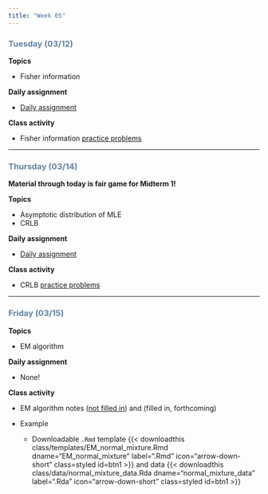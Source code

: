 ```yaml
---
title: "Week 05"
---
```


::: {style="color: #6284a2"}
### Tuesday (03/12)
:::

**Topics**

-   Fisher information

**Daily assignment**

-   [Daily assignment](daily/DA_09.pdf)

**Class activity**

-   Fisher information [practice problems](class/10_fisher.pdf)

------------------------------------------------------------------------

::: {style="color: #6284a2"}
### Thursday (03/14)
:::

**Material through today is fair game for Midterm 1!**

**Topics**

-   Asymptotic distribution of MLE
-   CRLB

**Daily assignment**

-   [Daily assignment](daily/DA_10.pdf)

**Class activity**

-   CRLB [practice problems](class/11_crlb.pdf)

------------------------------------------------------------------------

::: {style="color: #6284a2"}
### Friday (03/15)
:::

**Topics**

-   EM algorithm

**Daily assignment**

-   None!

**Class activity**

-   EM algorithm notes ([not filled in](class/EM.pdf)) and (filled in, forthcoming)

-   Example

    -   Downloadable `.Rmd` template {{< downloadthis class/templates/EM_normal_mixture.Rmd dname="EM_normal_mixture" label=".Rmd" icon="arrow-down-short" class=styled id=btn1 >}} and data {{< downloadthis class/data/normal_mixture_data.Rda dname="normal_mixture_data" label=".Rda" icon="arrow-down-short" class=styled id=btn1 >}}

```{=html}
<!--
-   Example [implementation](class/EM_solns.qmd)

    -   Downloadable `.Rmd` template {{< downloadthis class/templates/EM_normal_mixture.Rmd dname="EM_normal_mixture" label=".Rmd" icon="arrow-down-short" class=styled id=btn1 >}} and data {{< downloadthis class/data/normal_mixture_data.Rda dname="normal_mixture_data" label=".Rda" icon="arrow-down-short" class=styled id=btn1 >}}
-->
```
